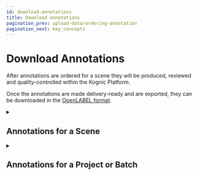 ```yaml
---
id: download-annotations
title: Download annotations
pagination_prev: upload-data/ordering-annotation
pagination_next: key_concepts
---
```



# Download Annotations

After annotations are ordered for a scene they will be produced, reviewed and quality-controlled within the Kognic Platform.

Once the annotations are made delivery-ready and are exported, they can be downloaded in the [OpenLABEL format](../openlabel/openlabel-format).

<Details>
  <summary>
    <h2 style={{margin: '0px'}}>Annotations for a Scene</h2>
  </summary>

```python
from kognic.io.client import KognicIOClient

client = KognicIOClient()

for annotation in client.annotation.get_annotations_for_scene(scene_uuid=scene_uuid):
    openlabel_dict = annotation.content
    # ...
```

This method returns all delivered annotations in the form of `Annotation` objects, containing the OpenLABEL json, using a Scene UUID.

</Details>

<Details>
    <summary>
      <h2 style={{margin: '0px'}}>Annotations for a Project or Batch</h2>
    </summary>

```python
from kognic.io.client import KognicIOClient

client = KognicIOClient()

# Get generator with annotations
annotations = client.annotation.get_project_annotations(project="project-identifier",
                                                        batch="batch-identifier",
                                                        annotation_type="annotation-type")
for annotation in annotations:
    openlabel_dict = annotation.content
    # ...
```

This example fetches annotations for an entire project or batch. This retrieves `Annotation` objects for all delivered
annotations for the given `project`, `batch` and `annotation_type`.

</Details>
